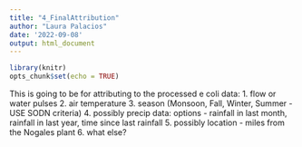 ```yaml
---
title: "4_FinalAttribution"
author: "Laura Palacios"
date: '2022-09-08'
output: html_document
---
```


```r
library(knitr)
opts_chunk$set(echo = TRUE)
```

This is going to be for attributing to the processed e coli data:
1. flow or water pulses
2. air temperature
3. season (Monsoon, Fall, Winter, Summer - USE SODN criteria)
4. possibly precip data: options - rainfall in last month, rainfall in last year, time since last rainfall
5. possibly location - miles from the Nogales plant
6. what else?